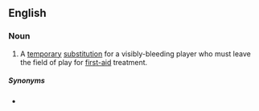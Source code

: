 ==English==

===Noun===
{{en-noun|head=[[blood]] [[bin]]}}

# {{lb|en|rugby}} A [[temporary]] [[substitution]] for a visibly-bleeding player who must leave the field of play for [[first-aid]] treatment.

=====Synonyms=====
* {{l|en|blood replacement}}